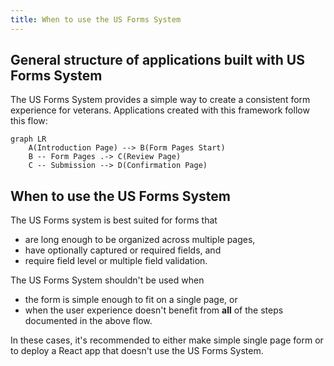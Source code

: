 ```yaml
---
title: When to use the US Forms System
---
```


## General structure of applications built with US Forms System

The US Forms System provides a simple way to create a consistent form experience for veterans. Applications created with this framework follow this flow:

```mermaid
graph LR
    A(Introduction Page) --> B(Form Pages Start)
    B -- Form Pages .-> C(Review Page)
    C -- Submission --> D(Confirmation Page)
```

## When to use the US Forms System

The US Forms system is best suited for forms that

- are long enough to be organized across multiple pages,
- have optionally captured or required fields, and
- require field level or multiple field validation.

The US Forms System shouldn't be used when
- the form is simple enough to fit on a single page, or
- when the user experience doesn't benefit from **all** of the steps documented in the above flow.

In these cases, it's recommended to either make simple single page form or to deploy a React app that doesn't use the US Forms System.
